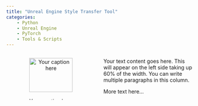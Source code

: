 ```yaml
---
title: "Unreal Engine Style Transfer Tool"
categories:
    - Python
    - Unreal Engine
    - PyTorch
    - Tools & Scripts
---
```


:::: {.columns}

::: {.column width="50%"}

::: {style="text-align: center;"}
![Your caption here](../images/adrien-delforge-CrHG_ZYn1Dw-unsplash.jpg){width=85%}
:::

:::

::: {.column width="50%"}

Your text content goes here. This will appear on the left side taking up 60% of the width. You can write multiple paragraphs in this column.

More text here...

:::

::::